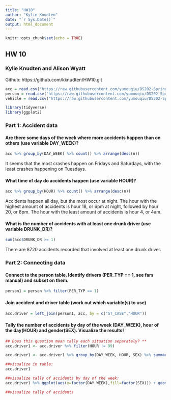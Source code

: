 ```yaml
---
title: "HW10"
author: "Kylie Knudten"
date: "`r Sys.Date()`"
output: html_document
---
```


```r
knitr::opts_chunk$set(echo = TRUE)
```

## HW 10
### Kylie Knudten and Alison Wyatt
Github: https://github.com/kknudten/HW10.git


```r
acc = read.csv("https://raw.githubusercontent.com/yumouqiu/DS202-Spring2023/main/Practice/data/fars2016/accident.csv")
person = read.csv("https://raw.githubusercontent.com/yumouqiu/DS202-Spring2023/main/Practice/data/fars2016/person.csv")
vehicle = read.csv("https://raw.githubusercontent.com/yumouqiu/DS202-Spring2023/main/Practice/data/fars2016/vehicle.csv")
```

```r
library(tidyverse)
library(ggplot2)
```


### Part 1: Accident data
#### Are there some days of the week where more accidents happen than on others (use variable DAY_WEEK)?
```r
acc %>% group_by(DAY_WEEK) %>% count() %>% arrange(desc(n))
```

It seems that the most crashes happen on Fridays and Saturdays, with the least crashes happening on Tuesdays. 

#### What time of day do accidents happen (use variable HOUR)?
```r
acc %>% group_by(HOUR) %>% count() %>% arrange(desc(n))
```

Accidents happen all day, but the most occur at night. The hour with the highest amount of accidents is hour 18, or 6pm at night, followed by hour 20, or 8pm. The hour with the least amount of accidents is hour 4, or 4am. 

#### What is the number of accidents with at least one drunk driver (use variable DRUNK_DR)?
```r
sum(acc$DRUNK_DR >= 1)
```

There are 8720 accidents recorded that involved at least one drunk driver.

### Part 2: Connecting data
#### Connect to the person table. Identify drivers (PER_TYP == 1, see fars manual) and subset on them.
```r
person1 = person %>% filter(PER_TYP == 1)
```
#### Join accident and driver table (work out which variable(s) to use)
```r
acc.driver = left_join(person1, acc, by = c("ST_CASE","HOUR"))
```
#### Tally the number of accidents by day of the week (DAY_WEEK), hour of the day(HOUR) and gender(SEX). Visualize the results!
```r
## Does this question mean tally each situation separately? **
acc.driver1 <- acc.driver %>% filter(HOUR != 99) 

acc.driver1 <- acc.driver1 %>% group_by(DAY_WEEK, HOUR, SEX) %>% summarise(numAcc = n())

##visualize in table:
acc.driver1

##visualize tally of accidents by day of the week:
acc.driver1 %>% ggplot(aes(x=factor(DAY_WEEK),fill=factor(SEX))) + geom_bar()

##visualize tally of accidents 
```

